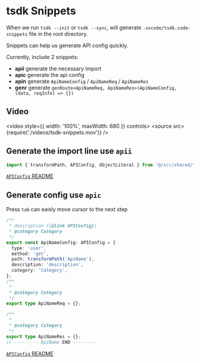 # tsdk Snippets

When we run `tsdk --init` or `tsdk --sync`, will generate `.vscode/tsdk.code-snippets` file in the root directory.

Snippets can help us generate API config quickly.

Currently, include 2 snippets:

- **apii** generate the necessary import
- **apic** generate the api config
- **apin** generate `ApiNameConfig` / `ApiNameReq` / `ApiNameRes`
- **genr** generate `genRoute<ApiNameReq, ApiNameRes>(ApiNameConfig, (data, reqInfo) => {})`

## Video

<video style={{ width: '100%', maxWidth: 680 }} controls>
  <source src={require('./videos/tsdk-snippets.mov')} />
</video>

## Generate the import line use `apii`

```ts
import { transformPath, APIConfig, ObjectLiteral } from '@/src/shared/tsdk-helper';
```

[`APIConfig` README](./apiconf)

## Generate config use `apic`

Press `tab` can eaisly move cursor to the next step

```ts
/**
 * description ({@link APIConfig})
 * @category Category
 */
export const ApiNameConfig: APIConfig = {
  type: 'user',
  method: 'get',
  path: transformPath('ApiName'),
  description: 'description',
  category: 'Category',
};
/**
 *
 * @category Category
 */
export type ApiNameReq = {};

/**
 *
 * @category Category
 */
export type ApiNameRes = {};
// --------- ApiName END ---------
```

[`APIConfig` README](./apiconf)
